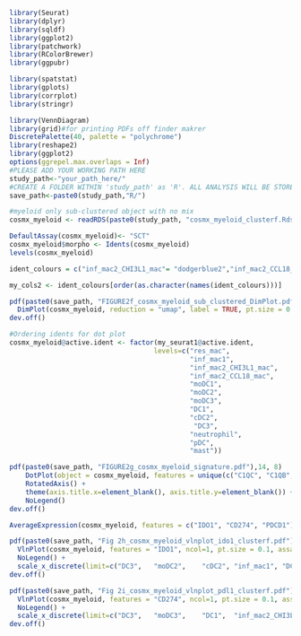```r
library(Seurat)
library(dplyr)
library(sqldf)
library(ggplot2)
library(patchwork)
library(RColorBrewer)
library(ggpubr)

library(spatstat)
library(gplots)
library(corrplot)
library(stringr)

library(VennDiagram)
library(grid)#for printing PDFs off finder makrer
DiscretePalette(40, palette = "polychrome")
library(reshape2)
library(ggplot2)
options(ggrepel.max.overlaps = Inf)
#PLEASE ADD YOUR WORKING PATH HERE
study_path<-"your_path_here/"
#CREATE A FOLDER WITHIN 'study_path' as 'R'. ALL ANALYSIS WILL BE STORED HERE
save_path<-paste0(study_path,"R/")
```


```r
#myeloid only sub-clustered object with no mix
cosmx_myeloid <- readRDS(paste0(study_path, "cosmx_myeloid_clusterf.Rds"))
```

```r
DefaultAssay(cosmx_myeloid)<- "SCT"
cosmx_myeloid$morpho <- Idents(cosmx_myeloid)
levels(cosmx_myeloid)

ident_colours = c("inf_mac2_CHI3L1_mac"= "dodgerblue2","inf_mac2_CCL18_mac"= "#E31A1C","moDC2"="darkorange4","inf_mac1"="green4","pDC"= "#0000CD","cDC2"= "purple","moDC1"="#FF7F00" ,"res_mac"= "brown","DC3"= "gold1","neutrophil" = "#FA8072", "DC1"= "darkturquoise","moDC3"="#00BFFF", "mast"="#00FF00")

my_cols2 <- ident_colours[order(as.character(names(ident_colours)))]

pdf(paste0(save_path, "FIGURE2f_cosmx_myeloid_sub_clustered_DimPlot.pdf"))
  DimPlot(cosmx_myeloid, reduction = "umap", label = TRUE, pt.size = 0.8, shuffle = TRUE, label.box = TRUE, repel = TRUE, cols = my_cols2) + NoLegend()
dev.off()

#Ordering idents for dot plot
cosmx_myeloid@active.ident <- factor(my_seurat1@active.ident, 
                                    levels=c("res_mac",
                                             "inf_mac1",
                                             "inf_mac2_CHI3L1_mac", 
                                             "inf_mac2_CCL18_mac",
                                             "moDC1",
                                             "moDC2",
                                             "moDC3",
                                             "DC1",
                                             "cDC2",
                                              "DC3",
                                             "neutrophil",  
                                             "pDC",
                                             "mast"))

pdf(paste0(save_path, "FIGURE2g_cosmx_myeloid_signature.pdf"),14, 8)
    DotPlot(object = cosmx_myeloid, features = unique(c("C1QC", "C1QB","CD68", "LYZ","SELENOP","SLC40A1","CD163", "CXCL12","CXCL9","IL1B","CXCL10", "CHI3L1",	"PTGDS",	"GPNMB","CCL18","MT2A","CXCL3", "CXCL8", "ITGAM", "DUSP1", "CLEC12A", "CLEC5A","CLEC4E", "MARCO", "NR1H3","CD80","ITGAX","CCL8","CLEC7A","CSF1R", "CLEC10A","CIITA","CD40", "CCR7", "LAMP3", "CD274", "IDO1", "PDCD1LG2", "CD83", "CD86", "CCL19", "SPP1","CLEC5A","KRT6A","KRT6C", "MIF", "PLAC8","S100B","HSP90B1","JCHAIN", "TPSB2", "TPSAB1")))+ 
    RotatedAxis() + 
    theme(axis.title.x=element_blank(), axis.title.y=element_blank()) + 
    NoLegend() 
dev.off()

AverageExpression(cosmx_myeloid, features = c("IDO1", "CD274", "PDCD1"))

pdf(paste0(save_path, "Fig 2h_cosmx_myeloid_vlnplot_ido1_clusterf.pdf"),5,4)
  VlnPlot(cosmx_myeloid, features = "IDO1", ncol=1, pt.size = 0.1, assay = "SCT", cols = my_cols2,raster = FALSE) + 
  NoLegend() + 
  scale_x_discrete(limit=c("DC3",	"moDC2",	"cDC2",	"inf_mac1",	"DC1")) 
dev.off()

pdf(paste0(save_path, "Fig 2i_cosmx_myeloid_vlnplot_pdl1_clusterf.pdf"),5,4)
  VlnPlot(cosmx_myeloid, features = "CD274", ncol=1, pt.size = 0.1, assay = "SCT", cols = my_cols2,raster = FALSE) + 
  NoLegend() + 
  scale_x_discrete(limit=c("DC3",	"moDC3",	"DC1",	"inf_mac2_CHI3L1_mac", "moDC1")) 
dev.off()
```
